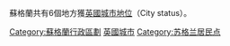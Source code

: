 {{Catnav|頁面分類|地理|各國地理|各國城市|英國城市}}
{{Catnav|頁面分類|人类社会|城市|各國城市|英國城市}}
{{Commonscat|Cities in Scotland}}

蘇格蘭共有6個地方獲[[英國城市地位|英國城市地位]]（City status）。

[[Category:蘇格蘭行政區劃|Category:蘇格蘭行政區劃]]
[[Category:英國城市|]]
[[Category:苏格兰居民点|Category:苏格兰居民点]]